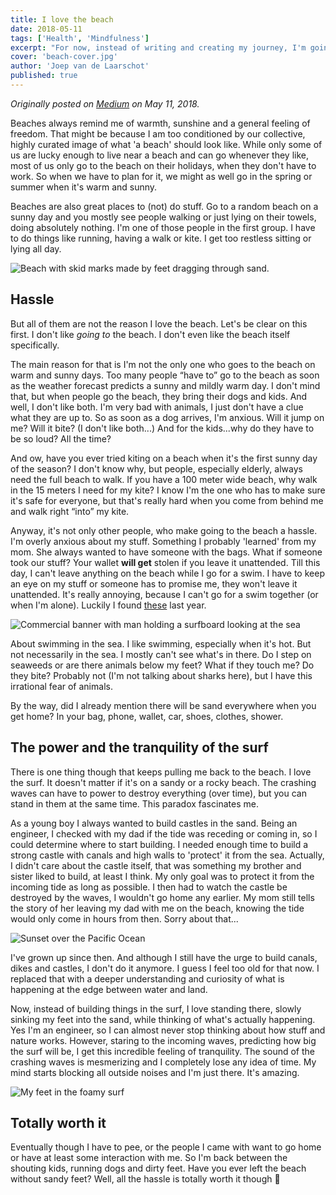 ```yaml
---
title: I love the beach
date: 2018-05-11
tags: ['Health', 'Mindfulness']
excerpt: "For now, instead of writing and creating my journey, I'm going to document it."
cover: 'beach-cover.jpg'
author: 'Joep van de Laarschot'
published: true
---
```


*Originally posted on [Medium](https://medium.com/joeplaa/i-love-the-beach-fdbfabf114b2) on May 11, 2018.*

Beaches always remind me of warmth, sunshine and a general feeling of freedom. That might be because I am too conditioned by our collective, highly curated image of what 'a beach' should look like. While only some of us are lucky enough to live near a beach and can go whenever they like, most of us only go to the beach on their holidays, when they don't have to work. So when we have to plan for it, we might as well go in the spring or summer when it's warm and sunny.

Beaches are also great places to (not) do stuff. Go to a random beach on a sunny day and you mostly see people walking or just lying on their towels, doing absolutely nothing. I'm one of those people in the first group. I have to do things like running, having a walk or kite. I get too restless sitting or lying all day.

![Beach with skid marks made by feet dragging through sand.](kite-skid-marks-beach.jpg "My skid marks after kiting")

## Hassle

But all of them are not the reason I love the beach. Let's be clear on this first. I don't like *going to* the beach. I don't even like the beach itself specifically.

The main reason for that is I'm not the only one who goes to the beach on warm and sunny days. Too many people “have to” go to the beach as soon as the weather forecast predicts a sunny and mildly warm day. I don't mind that, but when people go the beach, they bring their dogs and kids. And well, I don't like both. I'm very bad with animals, I just don't have a clue what they are up to. So as soon as a dog arrives, I'm anxious. Will it jump on me? Will it bite? (I don't like both...) And for the kids...why do they have to be so loud? All the time?

And ow, have you ever tried kiting on a beach when it's the first sunny day of the season? I don't know why, but people, especially elderly, always need the full beach to walk. If you have a 100 meter wide beach, why walk in the 15 meters I need for my kite? I know I'm the one who has to make sure it's safe for everyone, but that's really hard when you come from behind me and walk right “into” my kite.

Anyway, it's not only other people, who make going to the beach a hassle. I'm overly anxious about my stuff. Something I probably 'learned' from my mom. She always wanted to have someone with the bags. What if someone took our stuff? Your wallet **will get** stolen if you leave it unattended. Till this day, I can't leave anything on the beach while I go for a swim. I have to keep an eye on my stuff or someone has to promise me, they won't leave it unattended. It's really annoying, because I can't go for a swim together (or when I'm alone). Luckily I found [these](https://www.overboard.eu/waterproof-cases/waterproof-multipurpose-cases.html) last year.

![Commercial banner with man holding a surfboard looking at the sea](category-banner-multipurpose-case_2.jpg "Overboard waterproof (phone) cases... awesome!")

About swimming in the sea. I like swimming, especially when it's hot. But not necessarily in the sea. I mostly can't see what's in there. Do I step on seaweeds or are there animals below my feet? What if they touch me? Do they bite? Probably not (I'm not talking about sharks here), but I have this irrational fear of animals.

By the way, did I already mention there will be sand everywhere when you get home? In your bag, phone, wallet, car, shoes, clothes, shower.

## The power and the tranquility of the surf

There is one thing though that keeps pulling me back to the beach. I love the surf. It doesn't matter if it's on a sandy or a rocky beach. The crashing waves can have to power to destroy everything (over time), but you can stand in them at the same time. This paradox fascinates me.

As a young boy I always wanted to build castles in the sand. Being an engineer, I checked with my dad if the tide was receding or coming in, so I could determine where to start building. I needed enough time to build a strong castle with canals and high walls to 'protect' it from the sea. Actually, I didn't care about the castle itself, that was something my brother and sister liked to build, at least I think. My only goal was to protect it from the incoming tide as long as possible. I then had to watch the castle be destroyed by the waves, I wouldn't go home any earlier. My mom still tells the story of her leaving my dad with me on the beach, knowing the tide would only come in hours from then. Sorry about that...

![Sunset over the Pacific Ocean](beach-cover.jpg)

I've grown up since then. And although I still have the urge to build canals, dikes and castles, I don't do it anymore. I guess I feel too old for that now. I replaced that with a deeper understanding and curiosity of what is happening at the edge between water and land.

Now, instead of building things in the surf, I love standing there, slowly sinking my feet into the sand, while thinking of what's actually happening. Yes I'm an engineer, so I can almost never stop thinking about how stuff and nature works. However, staring to the incoming waves, predicting how big the surf will be, I get this incredible feeling of tranquility. The sound of the crashing waves is mesmerizing and I completely lose any idea of time. My mind starts blocking all outside noises and I'm just there. It's amazing.

![My feet in the foamy surf](beach-foamy-surf-feet.jpg "❤❤❤")

## Totally worth it

Eventually though I have to pee, or the people I came with want to go home or have at least some interaction with me. So I'm back between the shouting kids, running dogs and dirty feet. Have you ever left the beach without sandy feet? Well, all the hassle is totally worth it though 🙂
